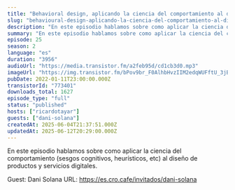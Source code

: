 ```yaml
---
title: "Behavioral design, aplicando la ciencia del comportamiento al diseño, con Dani Solana"
slug: "behavioural-design-aplicando-la-ciencia-del-comportamiento-al-diseno-con-dani-solana"
description: "En este episodio hablamos sobre como aplicar la ciencia del comportamiento (sesgos cognitivos, heurísticos, etc) al diseño de productos y servicios digitales.\n\nGuest: Dani Solana\nURL: https://es.cro.cafe/invitados/dani-solana"
summary: "En este episodio hablamos sobre como aplicar la ciencia del comportamiento (sesgos cognitivos, heurísticos, etc) al diseño de productos y servicios digitales."
episode: 25
season: 2
language: "es"
duration: "3956"
audioUrl: "https://media.transistor.fm/a2feb95d/cd1cb3d0.mp3"
imageUrl: "https://img.transistor.fm/bPov9br_F0AlhbHvzIIM2edqWUFftU_3jBMH7gpKx5I/rs:fill:3000:3000:1/q:60/aHR0cHM6Ly9pbWct/dXBsb2FkLXByb2R1/Y3Rpb24udHJhbnNp/c3Rvci5mbS9hODI2/ODBjN2MyZTQxMTNh/NGQ2M2Y1YjM5M2M5/MDliZS5wbmc.webp"
pubDate: 2022-01-11T23:00:00.000Z
transistorId: "773401"
downloads_total: 1627
episode_type: "full"
status: "published"
hosts: ["ricardotayar"]
guests: ["dani-solana"]
createdAt: 2025-06-04T21:37:51.000Z
updatedAt: 2025-06-12T20:29:00.000Z
---
```


En este episodio hablamos sobre como aplicar la ciencia del comportamiento (sesgos cognitivos, heurísticos, etc) al diseño de productos y servicios digitales.

Guest: Dani Solana
URL: https://es.cro.cafe/invitados/dani-solana
